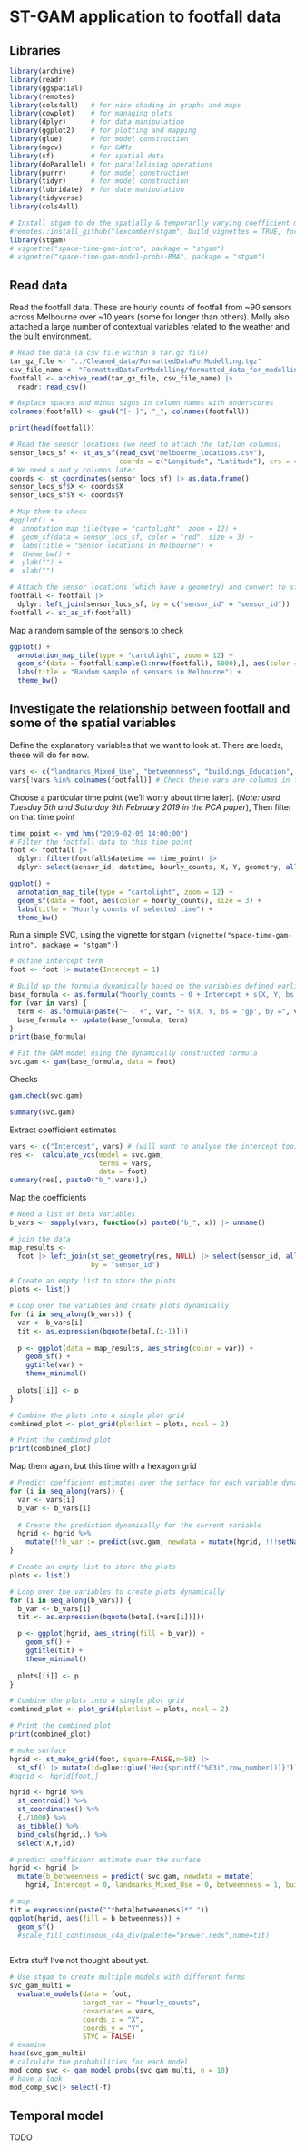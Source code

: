 # ST-GAM application to footfall data

## Libraries 

```r
library(archive)
library(readr)
library(ggspatial)
library(remotes)
library(cols4all)   # for nice shading in graphs and maps
library(cowplot)    # for managing plots
library(dplyr)      # for data manipulation 
library(ggplot2)    # for plotting and mapping
library(glue)       # for model construction 
library(mgcv)       # for GAMs
library(sf)         # for spatial data
library(doParallel) # for parallelising operations
library(purrr)      # for model construction
library(tidyr)      # for model construction 
library(lubridate)  # for date manipulation
library(tidyverse)
library(cols4all)

# Install stgam to do the spatially & temporarlly varying coefficient models
#remotes::install_github("lexcomber/stgam", build_vignettes = TRUE, force = TRUE)
library(stgam)
# vignette("space-time-gam-intro", package = "stgam")
# vignette("space-time-gam-model-probs-BMA", package = "stgam")
```

## Read data 

Read the footfall data. These are hourly counts of footfall from ~90 sensors across Melbourne over ~10 years (some for longer than others). Molly also attached a large number of contextual variables related to the weather and the built environment.

```r
# Read the data (a csv file within a tar.gz file)
tar_gz_file <- "../Cleaned_data/FormattedDataForModelling.tgz"
csv_file_name <- "FormattedDataForModelling/formatted_data_for_modelling_allsensors_400_outlierremovaleachsensor.csv"
footfall <- archive_read(tar_gz_file, csv_file_name) |>
  readr::read_csv()

# Replace spaces and minus signs in column names with underscores
colnames(footfall) <- gsub("[- ]", "_", colnames(footfall))

print(head(footfall))

# Read the sensor locations (we need to attach the lat/lon columns)
sensor_locs_sf <- st_as_sf(read_csv("melbourne_locations.csv"), 
                           coords = c("Longitude", "Latitude"), crs = 4326)
# We need x and y columns later
coords <- st_coordinates(sensor_locs_sf) |> as.data.frame()
sensor_locs_sf$X <- coords$X
sensor_locs_sf$Y <- coords$Y

# Map them to check
#ggplot() +
#  annotation_map_tile(type = "cartolight", zoom = 12) +
#  geom_sf(data = sensor_locs_sf, color = "red", size = 3) +
#  labs(title = "Sensor locations in Melbourne") +
#  theme_bw() +
#  ylab("") +
#  xlab("")

# Attach the sensor locations (which have a geometry) and convert to sf
footfall <- footfall |>
  dplyr::left_join(sensor_locs_sf, by = c("sensor_id" = "sensor_id"))
footfall <- st_as_sf(footfall)
```

Map a random sample of the sensors to check

```r
ggplot() +
  annotation_map_tile(type = "cartolight", zoom = 12) +
  geom_sf(data = footfall[sample(1:nrow(footfall), 5000),], aes(color = hourly_counts), size = 3) +
  labs(title = "Random sample of sensors in Melbourne") +
  theme_bw()
```

## Investigate the relationship between footfall and some of the spatial variables

Define the explanatory variables that we want to look at. There are loads, these will do for now.

```r
vars <- c("landmarks_Mixed_Use", "betweenness", "buildings_Education", "distance_from_centre", "big_car_parks")
vars[!vars %in% colnames(footfall)] # Check these vars are columns in footfall
```

Choose a particular time point (we'll worry about time later). (_Note: used Tuesday 5th and Saturday 9th February 2019 in the PCA paper_), Then filter on that time point

```r
time_point <- ymd_hms("2019-02-05 14:00:00")
# Filter the footfall data to this time point
foot <- footfall |>
  dplyr::filter(footfall$datetime == time_point) |>
  dplyr::select(sensor_id, datetime, hourly_counts, X, Y, geometry, all_of(vars))

ggplot() +
  annotation_map_tile(type = "cartolight", zoom = 12) +
  geom_sf(data = foot, aes(color = hourly_counts), size = 3) +
  labs(title = "Hourly counts of selected time") +
  theme_bw()
```

Run a simple SVC, using the vignette for stgam (`vignette("space-time-gam-intro", package = "stgam")`)

```r

# define intercept term
foot <- foot |> mutate(Intercept = 1)

# Build up the formula dynamically based on the variables defined earlier
base_formula <- as.formula("hourly_counts ~ 0 + Intercept + s(X, Y, bs = 'gp', by = Intercept)")
for (var in vars) {
  term <- as.formula(paste("~ . +", var, "+ s(X, Y, bs = 'gp', by =", var, ")"))
  base_formula <- update(base_formula, term)
}
print(base_formula)

# Fit the GAM model using the dynamically constructed formula
svc.gam <- gam(base_formula, data = foot)
```

Checks

```r
gam.check(svc.gam)
```

```r
summary(svc.gam)
```

Extract coefficient estimates

```r
vars <- c("Intercept", vars) # (will want to analyse the intercept too)
res <-  calculate_vcs(model = svc.gam, 
                      terms = vars, 
                      data = foot)
summary(res[, paste0("b_",vars)],)
```

Map the coefficients

```r
# Need a list of beta variables
b_vars <- sapply(vars, function(x) paste0("b_", x)) |> unname()

# join the data 
map_results <-
  foot |> left_join(st_set_geometry(res, NULL) |> select(sensor_id, all_of(b_vars)),
                    by = "sensor_id")

# Create an empty list to store the plots
plots <- list()

# Loop over the variables and create plots dynamically
for (i in seq_along(b_vars)) {
  var <- b_vars[i]
  tit <- as.expression(bquote(beta[.(i-1)]))
  
  p <- ggplot(data = map_results, aes_string(color = var)) + 
    geom_sf() + 
    ggtitle(var) +
    theme_minimal()
  
  plots[[i]] <- p
}

# Combine the plots into a single plot grid
combined_plot <- plot_grid(plotlist = plots, ncol = 2)

# Print the combined plot
print(combined_plot)
```

Map them again, but this time with a hexagon grid

```r
# Predict coefficient estimates over the surface for each variable dynamically
for (i in seq_along(vars)) {
  var <- vars[i]
  b_var <- b_vars[i]
  
  # Create the prediction dynamically for the current variable
  hgrid <- hgrid %>%
    mutate(!!b_var := predict(svc.gam, newdata = mutate(hgrid, !!!setNames(rep(0, length(vars)), vars), !!var := 1)))
}

# Create an empty list to store the plots
plots <- list()

# Loop over the variables to create plots dynamically
for (i in seq_along(b_vars)) {
  b_var <- b_vars[i]
  tit <- as.expression(bquote(beta[.(vars[i])]))

  p <- ggplot(hgrid, aes_string(fill = b_var)) + 
    geom_sf() + 
    ggtitle(tit) +
    theme_minimal()
  
  plots[[i]] <- p
}

# Combine the plots into a single plot grid
combined_plot <- plot_grid(plotlist = plots, ncol = 2)

# Print the combined plot
print(combined_plot)
```

```r

# make surface
hgrid <- st_make_grid(foot, square=FALSE,n=50) |>
  st_sf() |> mutate(id=glue::glue('Hex{sprintf("%03i",row_number())}'))
#hgrid <- hgrid[foot,]

hgrid <- hgrid %>%
  st_centroid() %>%
  st_coordinates() %>%
  {./1000} %>%
  as_tibble() %>%
  bind_cols(hgrid,.) %>%
  select(X,Y,id)

# predict coefficient estimate over the surface
hgrid <- hgrid |> 
  mutate(b_betweenness = predict( svc.gam, newdata = mutate(
    hgrid, Intercept = 0, landmarks_Mixed_Use = 0, betweenness = 1, buildings_Education = 0, distance_from_centre = 0, big_car_parks = 0)))

# map
tit = expression(paste(""*beta[betweenness]*" "))
ggplot(hgrid, aes(fill = b_betweenness)) + 
  geom_sf()
  #scale_fill_continuous_c4a_div(palette="brewer.reds",name=tit)



```


Extra stuff I've not thought about yet.

```r


# Use stgam to create multiple models with different forms
svc_gam_multi =
  evaluate_models(data = foot, 
                  target_var = "hourly_counts", 
                  covariates = vars,
                  coords_x = "X",
                  coords_y = "Y",
                  STVC = FALSE)
# examine
head(svc_gam_multi)
# calculate the probabilities for each model 
mod_comp_svc <- gam_model_probs(svc_gam_multi, n = 10)
# have a look
mod_comp_svc|> select(-f)
```

## Temporal model

TODO
